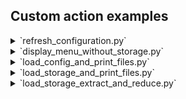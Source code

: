 ## Custom action examples

<details>
    <summary>
        `refresh_configuration.py`
    </summary>

    ```python
    from processing.actions.refresh_configuration import refresh_configuration
    from processing.config.Config import Config
    from processing.storage.Storage import Storage

    config_path = "/path/to/config.xlsx"
    storage_path = "/path/to/storage.h5"

    config = Config(config_path)
    storage = Storage(storage_path)

    refresh_configuration(config, storage)

    # Import other action or create custom...
    ```

</details>

<details>
    <summary>
        `display_menu_without_storage.py`
    </summary>

    ```python
    from processing.main import main

    storage = None
    config_path = "/path/to/new_config.xlsx"

    main(storage, config_path)

    # Interact with console...
    ```

</details>

<details>
    <summary>
        `load_config_and_print_files.py`
    </summary>

    ```python
    from processing.config.Config import Config

    config_path = "/path/to/config.xlsx"
    config = Config(config_path)

    for file in config.files:
        print(file) # FileConfig object
    ```

</details>

<details>
    <summary>
        `load_storage_and_print_files.py`
    </summary>

    ```python
    from processing.config.files.FileStorage import FileStorage
    from processing.config.settings.SettingsStorage import SettingsStorage
    from processing.storage.Storage import Storage

    storage_path = "/path/to/storage.h5"
    storage = Storage(storage_path)

    settings = SettingsStorage.read_from_storage(storage)
    files = FileStorage.read_from_storage(storage, settings)

    for file in files:
        print(file) # FileConfig object
    ```

</details>

<details>
    <summary>`load_storage_extract_and_reduce.py`</summary>

    ```python
    import numpy as np

    from processing.common.TimelineWalker import TimelineWalker
    from processing.config.bands.BandConfig import BandConfig
    from processing.config.files.FileStorage import FileStorage
    from processing.config.integrations.IntegrationConfig import IntegrationConfig
    from processing.config.settings.SettingsStorage import SettingsStorage
    from processing.config.sites.SiteStorage import SiteStorage
    from processing.extractors.VggExtractor import VggExtractor
    from processing.reducers.UmapReducer import UmapReducer
    from processing.storage.Storage import Storage
    from processing.utils.create_timelines import create_timelines

    # INFO: This example could gain clarity by:
    # - Using consistent setters for objects
    # - Providing less arguments to `create_timelines()`
    # - Wrap timeline behavior behind simple API

    # Reading settings, files and sites from storage
    storage_path = "/path/to/storage.h5"
    storage = Storage(storage_path)

    settings = SettingsStorage.read_from_storage(storage)
    files = FileStorage.read_from_storage(storage, settings)
    sites = SiteStorage.read_from_storage(storage, settings)

    # Creating custom band, integration and extractor
    band = BandConfig(0, "human", 20, 20000)
    integration = IntegrationConfig(0, "15s", 15)

    vgg = VggExtractor()
    vgg.index = 0
    vgg.expected_sample_rate = 44100

    # Creating manual timelines (this section could be simplified greatly)
    timelines = create_timelines(
        sites=sites,
        integrations=[integration],
        settings=settings,
        storage=storage,
    )

    tw = TimelineWalker()
    tw.storage = storage
    tw.bands = [band]
    tw.integrations = [integration]
    tw.timelines = timelines
    tw.extractors = [vgg]

    # Getting ready to walk the timeline and yield features
    features = []

    for (
        features_seconds,
        labels,
        interval_details, # arbitrary server unique slug for storage indexing
        interval, # Interval object
        band, # BandConfig object
        extractor, # ExtractorConfig object
        timeline, # current Timeline object
    ) in tw.walk():
        features_aggregated = list(np.mean(features_seconds, axis=0))
        features.append(features_aggregated)

    # Creating custom reducer
    reducer = UmapReducer()
    reducer.load(3, None, features)

    features_reduced = reducer.calculate()

    # Using reduced features...
    ```

</details>
